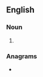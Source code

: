 ==English==

===Noun===
{{head|en|noun form}}

# {{plural of|en|remanet}}

===Anagrams===
* {{anagrams|en|a=aeemnrst|steerman}}